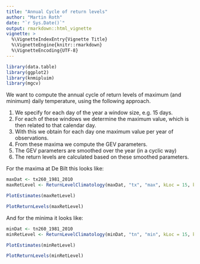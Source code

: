 ```yaml
---
title: "Annual Cycle of return levels"
author: "Martin Roth"
date: "`r Sys.Date()`"
output: rmarkdown::html_vignette
vignette: >
  %\VignetteIndexEntry{Vignette Title}
  %\VignetteEngine{knitr::rmarkdown}
  %\VignetteEncoding{UTF-8}
---
```


```r
library(data.table)
library(ggplot2)
library(knmipluim)
library(mgcv)
```

We want to compute the annual cycle of return levels of maximum (and minimum) daily temperature, using the following approach.

1. We specify for each day of the year a window size, e.g. 15 days.
2. For each of these windows we determine the maximum value, which is then related to that calendar day.
3. With this we obtain for each day one maximum value per year of observations.
4. From these maxima we compute the GEV parameters.
5. The GEV parameters are smoothed over the year (in a cyclic way)
6. The return levels are calculated based on these smoothed parameters.

For the maxima at De Bilt this looks like:
```r
maxDat <- tx260_1981_2010
maxRetLevel <- ReturnLevelClimatology(maxDat, "tx", "max", kLoc = 15, kScale = 8, kShape = 4)
```


```r
PlotEstimates(maxRetLevel)
```

```r
PlotReturnLevels(maxRetLevel)
```

And for the minima it looks like:
```r
minDat <- tn260_1981_2010
minRetLevel <- ReturnLevelClimatology(minDat, "tn", "min", kLoc = 15, kScale = 8, kShape = 4)
```

```r
PlotEstimates(minRetLevel)
```

```r
PlotReturnLevels(minRetLevel)
```

